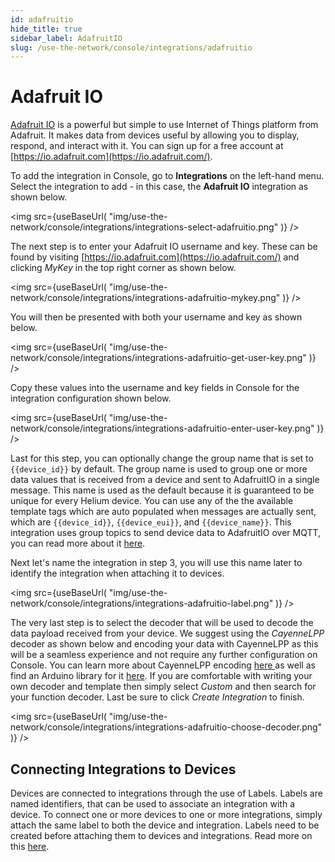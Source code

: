 ```yaml
---
id: adafruitio
hide_title: true
sidebar_label: AdafruitIO
slug: /use-the-network/console/integrations/adafruitio
---
```



# Adafruit IO

[Adafruit IO](https://io.adafruit.com/) is a powerful but simple to use Internet
of Things platform from Adafruit. It makes data from devices useful by allowing
you to display, respond, and interact with it. You can sign up for a free
account at [https://io.adafruit.com](https://io.adafruit.com/).

To add the integration in Console, go to **Integrations** on the left-hand menu.
Select the integration to add - in this case, the **Adafruit IO** integration as
shown below.

<img
  src={useBaseUrl(
    "img/use-the-network/console/integrations/integrations-select-adafruitio.png"
  )}
/>

The next step is to enter your Adafruit IO username and key. These can be found
by visiting [https://io.adafruit.com](https://io.adafruit.com/) and clicking
_MyKey_ in the top right corner as shown below.

<img
  src={useBaseUrl(
    "img/use-the-network/console/integrations/integrations-adafruitio-mykey.png"
  )}
/>

You will then be presented with both your username and key as shown below.

<img
  src={useBaseUrl(
    "img/use-the-network/console/integrations/integrations-adafruitio-get-user-key.png"
  )}
/>

Copy these values into the username and key fields in Console for the
integration configuration shown below.

<img
  src={useBaseUrl(
    "img/use-the-network/console/integrations/integrations-adafruitio-enter-user-key.png"
  )}
/>

Last for this step, you can optionally change the group name that is set to
`{{device_id}}` by default. The group name is used to group one or more data
values that is received from a device and sent to AdafruitIO in a single
message. This name is used as the default because it is guaranteed to be unique
for every Helium device. You can use any of the the available template tags
which are auto populated when messages are actually sent, which are
`{{device_id}}`, `{{device_eui}}`, and `{{device_name}}`. This integration uses
group topics to send device data to AdafruitIO over MQTT, you can read more
about it [here](https://io.adafruit.com/api/docs/mqtt.html#group-topics).

Next let's name the integration in step 3, you will use this name later to
identify the integration when attaching it to devices.

<img
  src={useBaseUrl(
    "img/use-the-network/console/integrations/integrations-adafruitio-label.png"
  )}
/>

The very last step is to select the decoder that will be used to decode the data
payload received from your device. We suggest using the _CayenneLPP_ decoder as
shown below and encoding your data with CayenneLPP as this will be a seamless
experience and not require any further configuration on Console. You can learn
more about CayenneLPP encoding
[here ](https://developers.mydevices.com/cayenne/docs/lora/#lora-cayenne-low-power-payload)as
well as find an Arduino library for it
[here](https://www.arduino.cc/reference/en/libraries/cayennelpp/). If you are
comfortable with writing your own decoder and template then simply select
_Custom_ and then search for your function decoder. Last be sure to click
_Create Integration_ to finish.

<img
  src={useBaseUrl(
    "img/use-the-network/console/integrations/integrations-adafruitio-choose-decoder.png"
  )}
/>

## Connecting Integrations to Devices

Devices are connected to integrations through the use of Labels. Labels are
named identifiers, that can be used to associate an integration with a device.
To connect one or more devices to one or more integrations, simply attach the
same label to both the device and integration. Labels need to be created before
attaching them to devices and integrations. Read more on this [here](../labels).

